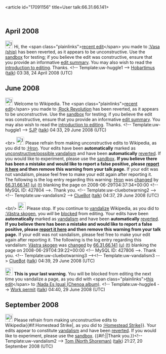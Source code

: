 <article id="17091156" title=User talk:66.31.66.141>
	<talkpage id="17091156" title="User talk:66.31.66.141">

== April 2008 ==

[[Image:Information.png|25px|left]] Hi, the &lt;span class=&quot;plainlinks&quot;&gt;[http://en.wikipedia.org/wiki/Vasa_(ship)?diff=207772464 recent edit]&lt;/span&gt; you made to [[:Vasa (ship)]] has been reverted, as it appears to be unconstructive. Use the [[Wikipedia:Sandbox|sandbox]] for testing; if you believe the edit was constructive, ensure that you provide an informative [[Help:Edit summary|edit summary]]. You may also wish to read the [[Wikipedia:Introduction|introduction to editing]]. Thanks. &lt;!-- Template:uw-huggle1 --&gt; [[User:Hobartimus|Hobartimus]] ([[User talk:Hobartimus|talk]]) 03:38, 24 April 2008 (UTC)

== June 2008 ==

[[Image:Information.png|25px]] Welcome to Wikipedia. The &lt;span class=&quot;plainlinks&quot;&gt;[http://en.wikipedia.org/wiki/Rock_Revolution?diff=222403141 recent edit]&lt;/span&gt; you made to [[:Rock Revolution]] has been reverted, as it appears to be unconstructive. Use the [[Wikipedia:Sandbox|sandbox]] for testing; if you believe the edit was constructive, ensure that you provide an informative [[Help:Edit summary|edit summary]]. You may also wish to read the [[Wikipedia:Introduction|introduction to editing]]. Thanks. &lt;!-- Template:uw-huggle1 --&gt; [[User:SJP|SJP]] ([[User talk:SJP|talk]]) 04:33, 29 June 2008 (UTC)

&lt;br&gt;
[[Image:Information.svg|left|25px]] Please refrain from making unconstructive edits to Wikipedia, as you did to [[:Hron]]. Your edits have been '''automatically''' marked as [[Wikipedia:Vandalism|unconstructive/possible vandalism]] and have been '''automatically''' [[Help:Reverting|reverted]]. If you would like to experiment, please use the [[Wikipedia:Sandbox|sandbox]].  '''If you believe there has been a mistake and would like to report a false positive, please [[User:ClueBot/FalsePositives|report it here]] and then remove this warning from your talk page.'''  If your edit was not vandalism, please feel free to make your edit again after reporting it. The following is the log entry regarding this warning: [[Hron]] was [http://en.wikipedia.org/w/index.php?title=Hron&amp;diff=222403719&amp;oldid=220634707 changed] by [[Special:Contributions/66.31.66.141|66.31.66.141]] [[User:66.31.66.141|(u)]] [[User talk:66.31.66.141|(t)]] blanking the page on 2008-06-29T04:37:34+00:00 &lt;!-- MySQL ID: 427804 --&gt;. Thank you. &lt;!-- Template:uw-cluebotwarning2 --&gt;&lt;!-- Template:uw-vandalism2 --&gt; [[User:ClueBot|ClueBot]] ([[User talk:ClueBot|talk]]) 04:37, 29 June 2008 (UTC)

&lt;br/&gt;
[[Image:Nuvola apps important.svg|left|25px]] Please stop. If you continue to [[Wikipedia:Vandalism|vandalize]] Wikipedia, as you did to [[:Västra skogen]], you ''will'' be [[Wikipedia:Blocking policy|blocked]] from editing. Your edits have been '''automatically''' marked as [[Wikipedia:Vandalism|vandalism]] and have been '''automatically''' [[Help:Reverting|reverted]].  '''If you believe there has been a mistake and would like to report a false positive, please [[User:ClueBot/FalsePositives|report it here]] and then remove this warning from your talk page.'''  If your edit was not vandalism, please feel free to make your edit again after reporting it. The following is the log entry regarding this vandalism: [[Västra skogen]] was [http://en.wikipedia.org/w/index.php?title=V%C3%A4stra+skogen&amp;diff=222403953&amp;oldid=214997363 changed] by [[Special:Contributions/66.31.66.141|66.31.66.141]] [[User:66.31.66.141|(u)]] [[User talk:66.31.66.141|(t)]] blanking the page on 2008-06-29T04:39:22+00:00 &lt;!-- MySQL ID: 427806 --&gt;. Thank you. &lt;!-- Template:uw-cluebotwarning3 --&gt;&lt;!-- Template:uw-vandalism3 --&gt; [[User:ClueBot|ClueBot]] ([[User talk:ClueBot|talk]]) 04:39, 29 June 2008 (UTC)

[[Image:Stop hand nuvola.svg|25px]] '''This is your last warning'''. You will be blocked from editing the next time you vandalize a page, as you did with &lt;span class=&quot;plainlinks&quot;&gt;[http://en.wikipedia.org/wiki/Nada_Es_Igual_(Chenoa_album)?diff=222403999 this edit]&lt;/span&gt; to [[:Nada Es Igual (Chenoa album)]]. &lt;!-- Template:uw-huggle4 --&gt; [[User:Work permit|Work permit]] ([[User talk:Work permit|talk]]) 04:40, 29 June 2008 (UTC)

==September 2008==

[[Image:Information.svg|25px]] Please refrain from making unconstructive edits to Wikipedia{{#if:Homestead Strike|, as you did to [[:Homestead Strike]]}}. Your edits appear to constitute [[Wikipedia:Vandalism|vandalism]] and have been [[Help:Reverting|reverted]]. If you would like to experiment, please use the [[Wikipedia:Sandbox|sandbox]]. {{#if:|{{{2}}}|Thank you.}}&lt;!-- Template:uw-vandalism2 --&gt; [[User:North Shoreman|Tom (North Shoreman)]] ([[User talk:North Shoreman|talk]]) 21:27, 20 September 2008 (UTC)
	</talkpage>
</article>
